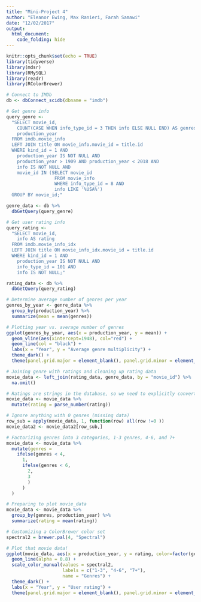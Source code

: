 ```yaml
---
title: "Mini-Project 4"
author: "Eleanor Ewing, Max Ranieri, Farah Samawi"
date: "12/02/2017"
output: 
  html_document:
    code_folding: hide
---
```

```r
knitr::opts_chunk$set(echo = TRUE)
library(tidyverse)
library(mdsr)
library(RMySQL)
library(readr)
library(RColorBrewer)
```

```r
# Connect to IMDb
db <- dbConnect_scidb(dbname = "imdb")

# Get genre info
query_genre <- 
  "SELECT movie_id, 
    COUNT(CASE WHEN info_type_id = 3 THEN info ELSE NULL END) AS genres,
    production_year
  FROM imdb.movie_info
  LEFT JOIN title ON movie_info.movie_id = title.id
  WHERE kind_id = 1 AND 
    production_year IS NOT NULL AND 
    production_year > 1909 AND production_year < 2018 AND
    info IS NOT NULL AND 
    movie_id IN (SELECT movie_id
                  FROM movie_info
                  WHERE info_type_id = 8 AND 
                  info LIKE '%USA%')
  GROUP BY movie_id;"

genre_data <- db %>%
  dbGetQuery(query_genre) 

# Get user rating info
query_rating <-
  "SELECT movie_id, 
    info AS rating
  FROM imdb.movie_info_idx
  LEFT JOIN title ON movie_info_idx.movie_id = title.id
  WHERE kind_id = 1 AND
    production_year IS NOT NULL AND
    info_type_id = 101 AND
    info IS NOT NULL;"

rating_data <- db %>%
  dbGetQuery(query_rating)
```

```r
# Determine average number of genres per year
genres_by_year <- genre_data %>%
  group_by(production_year) %>%
  summarize(mean = mean(genres))

# Plotting year vs. average number of genres
ggplot(genres_by_year, aes(x = production_year, y = mean)) +
  geom_vline(aes(xintercept=1948), col="red") +
  geom_line(col = "black") +
  labs(x = "Year", y = "Average genre multiplicity") +
  theme_dark() +
  theme(panel.grid.major = element_blank(), panel.grid.minor = element_blank()) 
```

```r
# Joining genre with ratings and cleaning up rating data
movie_data <- left_join(rating_data, genre_data, by = "movie_id") %>% 
  na.omit()

# Ratings are strings in the database, so we need to explicitly convert them
movie_data <- movie_data %>%
  mutate(rating = parse_number(rating))

# Ignore anything with 0 genres (missing data)
row_sub = apply(movie_data, 1, function(row) all(row !=0 ))
movie_data2 <- movie_data2[row_sub,]
```

```r
# Factorizing genres into 3 categories, 1-3 genres, 4-6, and 7+
movie_data <- movie_data %>%
  mutate(genres =
    ifelse(genres < 4,
      1,
      ifelse(genres < 6,
        2,
        3
        )
      )
  )
```

```r
# Preparing to plot movie_data
movie_data <- movie_data %>%
  group_by(genres, production_year) %>%
  summarize(rating = mean(rating))

# Customizing a ColorBrewer color set
spectral2 = brewer.pal(4, "Spectral")

# Plot that movie data!
ggplot(movie_data, aes(x = production_year, y = rating, color=factor(genres))) +
  geom_line(alpha = 0.8) +
  scale_color_manual(values = spectral2, 
                     labels = c("1-3", "4-6", "7+"), 
                     name = "Genres") +
  theme_dark() +
  labs(x = "Year", y = "User rating") +
  theme(panel.grid.major = element_blank(), panel.grid.minor = element_blank())
```